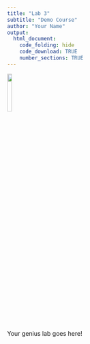 ```yaml
---
title: "Lab 3"
subtitle: "Demo Course"
author: "Your Name"
output:
  html_document:
    code_folding: hide
    code_download: TRUE
    number_sections: TRUE
---
```


![](images/genius.png){width=15%}

Your genius lab goes here!